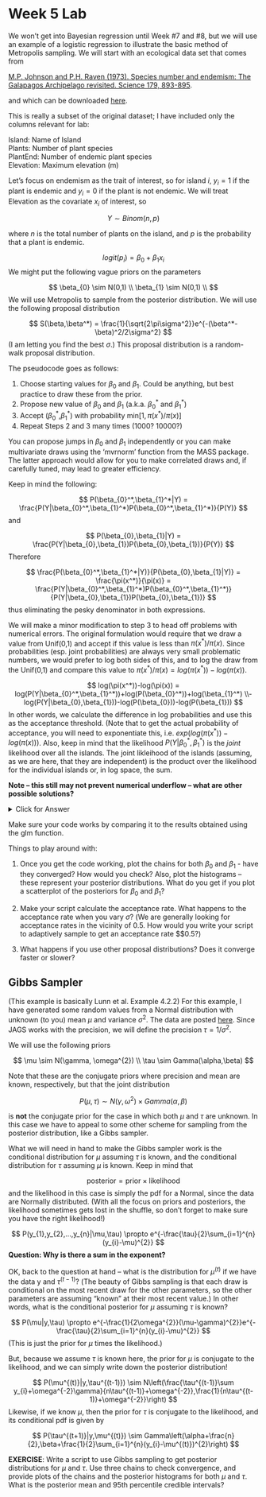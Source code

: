 Week 5 Lab
========================================================

We won’t get into Bayesian regression until Week #7 and #8, but we will use an example of a logistic regression to illustrate the basic method of Metropolis sampling. We will start with an ecological data set that comes from 

[M.P. Johnson and P.H. Raven (1973). Species number and endemism: The Galapagos Archipelago revisited. Science 179, 893-895](https://github.com/hlynch/Bayesian2020/tree/master/_data/JohnsonRaven1973.pdf). 

and which can be downloaded [here](https://github.com/hlynch/Bayesian2020/tree/master/docs/galapagos.txt).

This is really a subset of the original dataset; I have included only the columns relevant for lab:

Island: Name of Island  
Plants: Number of plant species  
PlantEnd: Number of endemic plant species  
Elevation: Maximum elevation (m)  

Let’s focus on endemism as the trait of interest, so for island $i$, $y_{i}=1$ if the plant is endemic and $y_{i}=0$ if the plant is not endemic. We will treat Elevation as the covariate $x_{i}$ of interest, so

$$
Y \sim Binom(n,p)
$$

where $n$ is the total number of plants on the island, and $p$ is the probability that a plant is endemic.

$$
logit(p_{i}) = \beta_{0}+\beta_{1}x_{i}
$$
We might put the following vague priors on the parameters 

$$
\beta_{0} \sim N(0,1) \\
\beta_{1} \sim N(0,1) \\
$$
We will use Metropolis to sample from the posterior distribution. We will use the following proposal distribution

$$
S(\beta,\beta^*) = \frac{1}{\sqrt{2\pi\sigma^2}}e^{-(\beta^*-\beta)^2/2\sigma^2}
$$
(I am letting you find the best $\sigma$.) This proposal distribution is a random-walk proposal distribution.

The pseudocode goes as follows:

1) Choose starting values for $\beta_{0}$ and $\beta_{1}$. Could be anything, but best practice to draw these from the prior.
2) Propose new value of $\beta_{0}$ and $\beta_{1}$ (a.k.a. $\beta_{0}^*$ and $\beta_{1}^*$)
3) Accept ($\beta_{0}^*$,$\beta_{1}^*$) with probability $\mbox{min}[1,\pi(x^*)/\pi(x)]$
4) Repeat Steps 2 and 3 many times (1000? 10000?)

You can propose jumps in $\beta_{0}$ and $\beta_{1}$ independently or you can make multivariate draws using the ‘mvrnorm’ function from the MASS package. The latter approach would allow for you to make correlated draws and, if carefully tuned, may lead to greater efficiency.

Keep in mind the following:

$$
P(\beta_{0}^*,\beta_{1}^*|Y) = \frac{P(Y|\beta_{0}^*,\beta_{1}^*)P(\beta_{0}^*,\beta_{1}^*)}{P(Y)}
$$
and

$$
P(\beta_{0},\beta_{1}|Y) = \frac{P(Y|\beta_{0},\beta_{1})P(\beta_{0},\beta_{1})}{P(Y)}
$$
Therefore

$$
\frac{P(\beta_{0}^*,\beta_{1}^*|Y)}{P(\beta_{0},\beta_{1}|Y)} = \frac{\pi(x^*)}{\pi(x)} = \frac{P(Y|\beta_{0}^*,\beta_{1}^*)P(\beta_{0}^*,\beta_{1}^*)}{P(Y|\beta_{0},\beta_{1})P(\beta_{0},\beta_{1})}
$$
thus eliminating the pesky denominator in both expressions.

We will make a minor modification to step 3 to head off problems with numerical errors. The original formulation would require that we draw a value from Unif(0,1) and accept if this value is less than $\pi(x^*)/\pi(x)$. Since probabilities (esp. joint probabilities) are always very small problematic numbers, we would prefer to log both sides of this, and to log the draw from the Unif(0,1) and compare this value to $\pi(x^*)/\pi(x)=log(\pi(x^*))-log(\pi(x))$.

$$
log(\pi(x^*))-log(\pi(x)) = log(P(Y|\beta_{0}^*,\beta_{1}^*))+log(P(\beta_{0}^*))+log(\beta_{1}^*) \\-log(P(Y|\beta_{0},\beta_{1}))-log(P(\beta_{0}))-log(P(\beta_{1}))
$$
In other words, we calculate the difference in log probabilities and use this as the acceptance threshold. (Note that to get the actual probability of acceptance, you will need to exponentiate this, i.e. $exp(log(\pi(x^*))-log(\pi(x)))$. Also, keep in mind that the likelihood $P(Y|\beta_{0}^*,\beta_{1}^*)$ is the *joint* likelihood over all the islands. The joint likleihood of the islands (assuming, as we are here, that they are independent) is the product over the likelihood for the individual islands or, in log space, the sum.

**Note – this still may not prevent numerical underflow – what are other possible solutions?** 

<details>
  <summary>Click for Answer</summary>
<span style="color: blueviolet;">
Standardizing the covariate might be needed! (e.g., $(elev-mean(elev))/sd(elev)$). Doing so makes it much easier to get your sampler working efficiently.
</span>
</details> 

Make sure your code works by comparing it to the results obtained using the glm function.

Things to play around with:

1) Once you get the code working, plot the chains for both $\beta_{0}$ and $\beta_{1}$ - have they converged? How would you check? Also, plot the histograms – these represent your posterior distributions. What do you get if you plot a scatterplot of the posteriors for $\beta_{0}$ and $\beta_{1}$?

2) Make your script calculate the acceptance rate. What happens to the acceptance rate when you vary $\sigma$? (We are generally looking for acceptance rates in the vicinity of 0.5. How would you write your script to adaptively sample to get an acceptance rate $\sim$0.5?)

3) What happens if you use other proposal distributions? Does it converge faster or slower?

Gibbs Sampler
-----------------

(This example is basically Lunn et al. Example 4.2.2) For this example, I have generated some random values from a Normal distribution with unknown (to you) mean $\mu$ and variance $\sigma^{2}$. The data are posted [here](https://github.com/hlynch/Bayesian2020/tree/master/docs/Gibbsdata.txt). Since JAGS works with the precision, we will define the precision $\tau=1/\sigma^{2}$.

We will use the following priors 

$$
\mu \sim N(\gamma, \omega^{2}) \\
\tau \sim Gamma(\alpha,\beta)
$$

Note that these are the conjugate priors where precision and mean are known, respectively, but that the joint distribution

$$
P(\mu,\tau) \sim N(\gamma, \omega^{2}) \times Gamma(\alpha,\beta)
$$

is **not** the conjugate prior for the case in which both $\mu$ and $\tau$ are unknown. In this case we have to appeal to some other scheme for sampling from the posterior distribution, like a Gibbs sampler.

What we will need in hand to make the Gibbs sampler work is the conditional distribution for $\mu$ assuming $\tau$ is known, and the conditional distribution for $\tau$ assuming $\mu$ is known. Keep in mind that 

$$
\mbox{posterior} = \mbox{prior} \times \mbox{likelihood}
$$
and the likelihood in this case is simply the pdf for a Normal, since the data are Normally distributed. (With all the focus on priors and posteriors, the likelihood sometimes gets lost in the shuffle, so don’t forget to make sure you have the right likelihood!)

$$
P(y_{1},y_{2},...,y_{n}|\mu,\tau) \propto e^{-\frac{\tau}{2}\sum_{i=1}^{n}(y_{i}-\mu)^{2}}
$$
**Question: Why is there a sum in the exponent?** 

OK, back to the question at hand – what is the distribution for $\mu^{(t)}$ if we have the data y and $\tau^{(t-1)}$? (The beauty of Gibbs sampling is that each draw is conditional on the most recent draw for the other parameters, so the other parameters are assuming “known” at their most recent value.) In other words, what is the conditional posterior for $\mu$ assuming $\tau$ is known? 

$$
P(\mu|y,\tau) \propto e^{-\frac{1}{2\omega^{2}}(\mu-\gamma)^{2}}e^{-\frac{\tau}{2}\sum_{i=1}^{n}(y_{i}-\mu)^{2}}
$$
(This is just the prior for $\mu$ times the likelihood.)

But, because we assume $\tau$ is known here, the prior for $\mu$ is conjugate to the likelihood, and we can simply write down the posterior distribution!

$$
P(\mu^{(t)}|y,\tau^{(t-1)}) \sim N\left(\frac{\tau^{(t-1)}\sum y_{i}+\omega^{-2}\gamma}{n\tau^{(t-1)}+\omega^{-2}},\frac{1}{n\tau^{(t-1)}+\omega^{-2}}\right)
$$
Likewise, if we know $\mu$, then the prior for $\tau$ is conjugate to the likelihood, and its conditional pdf is given by

$$
P(\tau^{(t+1)}|y,\mu^{(t)}) \sim Gamma\left(\alpha+\frac{n}{2},\beta+\frac{1}{2}\sum_{i=1}^{n}(y_{i}-\mu^{(t)})^{2}\right)
$$

**EXERCISE**: Write a script to use Gibbs sampling to get posterior distributions for $\mu$ and $\tau$. Use three chains to check convergence, and provide plots of the chains and the posterior histograms for both $\mu$ and $\tau$. What is the posterior mean and 95th percentile credible intervals?

